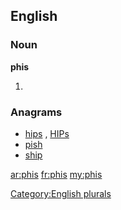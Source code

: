 ==English==

===Noun===
'''phis'''

# {{plural of|[[phi]]}}

===Anagrams===
* [[hips#English|hips]] , [[HIPs#English|HIPs]]
* [[pish#English|pish]]
* [[ship#English|ship]]

[[Category:English plurals]]

[[ar:phis]]
[[fr:phis]]
[[my:phis]]